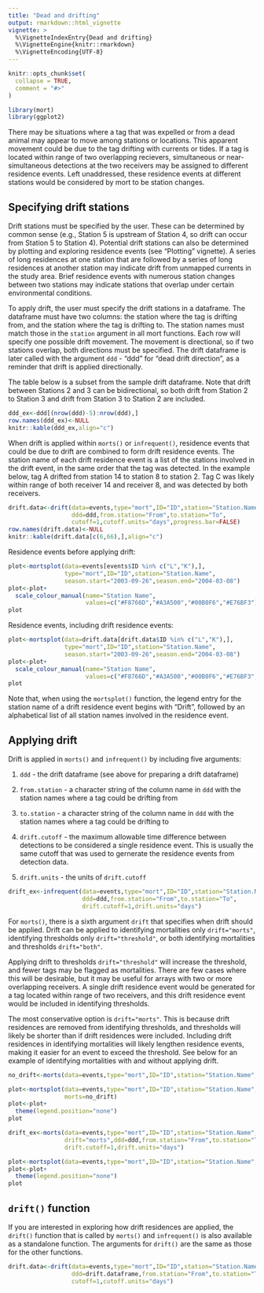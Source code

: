 ```yaml
---
title: "Dead and drifting"
output: rmarkdown::html_vignette
vignette: >
  %\VignetteIndexEntry{Dead and drifting}
  %\VignetteEngine{knitr::rmarkdown}
  %\VignetteEncoding{UTF-8}
---
```


```r
knitr::opts_chunk$set(
  collapse = TRUE,
  comment = "#>"
)
```

```r
library(mort)
library(ggplot2)
```
There may be situations where a tag that was expelled or from a dead animal may appear to move among stations or locations. This apparent movement could be due to the tag drifting with currents or tides. If a tag is located within range of two overlapping recievers, simultaneous or near-simultaneous detections at the two receivers may be assigned to different residence events. Left unaddressed, these residence events at different stations would be considered by mort to be station changes.

## Specifying drift stations 
Drift stations must be specified by the user. These can be determined by common sense (e.g., Station 5 is upstream of Station 4, so drift can occur from Station 5 to Station 4). Potential drift stations can also be determined by plotting and exploring residence events (see "Plotting" vignette). A series of long residences at one station that are followed by a series of long residences at another station may indicate drift from unmapped currents in the study area. Brief residence events with numerous station changes between two stations may indicate stations that overlap under certain environmental conditions. 

To apply drift, the user must specify the drift stations in a dataframe. The dataframe must have two columns: the station where the tag is drifting from, and the station where the tag is drifting to. The station names must match those in the `station` argument in all mort functions. Each row will specify one possible drift movement. The movement is directional, so if two stations overlap, both directions must be specified. The drift dataframe is later called with the argument `ddd` - "ddd" for "dead drift direction", as a reminder that drift is applied directionally. 

The table below is a subset from the sample drift dataframe. Note that drift between Stations 2 and 3 can be bidirectional, so both drift from Station 2 to Station 3 and drift from Station 3 to Station 2 are included. 

```r
ddd_ex<-ddd[(nrow(ddd)-5):nrow(ddd),]
row.names(ddd_ex)<-NULL
knitr::kable(ddd_ex,align="c")
```

When drift is applied within `morts()` or `infrequent()`, residence events that could be due to drift are combined to form drift residence events. The station name of each drift residence event is a list of the stations involved in the drift event, in the same order that the tag was detected. In the example below, tag A drifted from station 14 to station 8 to station 2. Tag C was likely within range of both receiver 14 and receiver 8, and was detected by both receivers. 

```r
drift.data<-drift(data=events,type="mort",ID="ID",station="Station.Name",
                  ddd=ddd,from.station="From",to.station="To",
                  cutoff=1,cutoff.units="days",progress.bar=FALSE)
row.names(drift.data)<-NULL
knitr::kable(drift.data[c(6,66),],align="c")
```

Residence events before applying drift: 
```r
plot<-mortsplot(data=events[events$ID %in% c("L","K"),],
                type="mort",ID="ID",station="Station.Name",
                season.start="2003-09-26",season.end="2004-03-08")
plot<-plot+
  scale_colour_manual(name="Station Name",
                      values=c("#F8766D","#A3A500","#00B0F6","#E76BF3"))
plot
```

Residence events, including drift residence events: 
```r
plot<-mortsplot(data=drift.data[drift.data$ID %in% c("L","K"),],
                type="mort",ID="ID",station="Station.Name",
                season.start="2003-09-26",season.end="2004-03-08")
plot<-plot+
  scale_colour_manual(name="Station Name",
                      values=c("#F8766D","#A3A500","#00B0F6","#E76BF3","#00BF7D"))
plot
```
Note that, when using the `mortsplot()` function, the legend entry for the station name of a drift residence event begins with "Drift", followed by an alphabetical list of all station names involved in the residence event. 

## Applying drift 
Drift is applied in `morts()` and `infrequent()` by including five arguments: 

#. `ddd` - the drift dataframe (see above for preparing a drift dataframe)

#. `from.station` - a character string of the column name in `ddd` with the station names where a tag could be drifting from

#. `to.station` - a character string of the column name in `ddd` with the station names where a tag could be drifting to

#. `drift.cutoff` - the maximum allowable time difference between detections to be considered a single residence event. This is usually the same cutoff that was used to gernerate the residence events from detection data. 

#. `drift.units` - the units of `drift.cutoff`

```r
drift_ex<-infrequent(data=events,type="mort",ID="ID",station="Station.Name",
                     ddd=ddd,from.station="From",to.station="To",
                     drift.cutoff=1,drift.units="days")
```

For `morts()`, there is a sixth argument `drift` that specifies when drift should be applied. Drift can be applied to identifying mortalities only `drift="morts"`, identifying thresholds only `drift="threshold"`, or both identifying mortalities and thresholds `drift="both"`.

Applying drift to thresholds `drift="threshold"` will increase the threshold, and fewer tags may be flagged as mortalities. There are few cases where this will be desirable, but it may be useful for arrays with two or more overlapping receivers. A single drift residence event would be generated for a tag located within range of two receivers, and this drift residence event would be included in identifying thresholds. 

The most conservative option is `drift="morts"`. This is because drift residences are removed from identifying thresholds, and thresholds will likely be shorter than if drift residences were included. Including drift residences in identifying mortalities will likely lengthen residence events, making it easier for an event to exceed the threshold. See below for an example of identifying mortalities with and without applying drift. 

```r
no_drift<-morts(data=events,type="mort",ID="ID",station="Station.Name",method="all")
```
```r
plot<-mortsplot(data=events,type="mort",ID="ID",station="Station.Name",
                morts=no_drift)
plot<-plot+
  theme(legend.position="none")
plot
```

```r
drift_ex<-morts(data=events,type="mort",ID="ID",station="Station.Name",method="all",
                drift="morts",ddd=ddd,from.station="From",to.station="To",
                drift.cutoff=1,drift.units="days")
```
```r
plot<-mortsplot(data=events,type="mort",ID="ID",station="Station.Name",morts=drift_ex)
plot<-plot+
  theme(legend.position="none")
plot
```

## `drift()` function
If you are interested in exploring how drift residences are applied, the `drift()` function that is called by `morts()` and `infrequent()` is also available as a standalone function. The arguments for `drift()` are the same as those for the other functions. 

```r
drift.data<-drift(data=events,type="mort",ID="ID",station="Station.Name",
                  ddd=drift.dataframe,from.station="From",to.station="To",
                  cutoff=1,cutoff.units="days")
```




